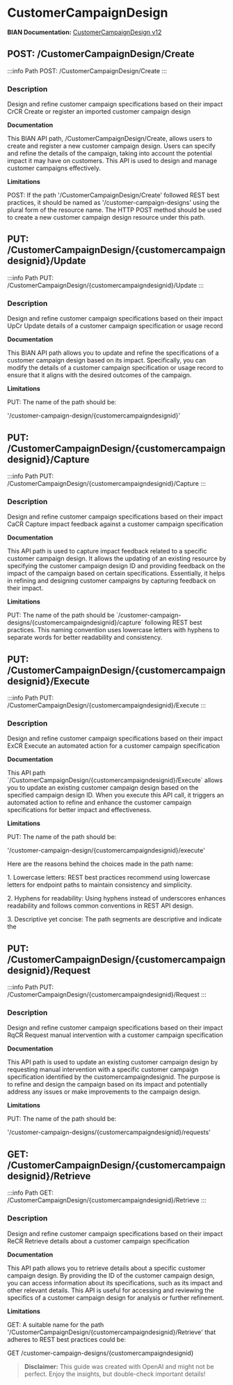 # CustomerCampaignDesign

**BIAN Documentation:** [CustomerCampaignDesign v12](https://app.swaggerhub.com/apis/BIAN-3/CustomerCampaignDesign/12.0.0)

## POST: /CustomerCampaignDesign/Create

:::info Path
POST: /CustomerCampaignDesign/Create
:::

### Description

Design and refine customer campaign specifications based on their impact CrCR Create or register an imported customer campaign design

**Documentation**

This BIAN API path\, /CustomerCampaignDesign/Create\, allows users to create and register a new customer campaign design\. Users can specify and refine the details of the campaign\, taking into account the potential impact it may have on customers\. This API is used to design and manage customer campaigns effectively\.

**Limitations**

POST: If the path '/CustomerCampaignDesign/Create' followed REST best practices\, it should be named as '/customer\-campaign\-designs' using the plural form of the resource name\. The HTTP POST method should be used to create a new customer campaign design resource under this path\.

## PUT: /CustomerCampaignDesign/\{customercampaigndesignid\}/Update

:::info Path
PUT: /CustomerCampaignDesign/\{customercampaigndesignid\}/Update
:::

### Description

Design and refine customer campaign specifications based on their impact UpCr Update details of a customer campaign specification or usage record

**Documentation**

This BIAN API path allows you to update and refine the specifications of a customer campaign design based on its impact\. Specifically\, you can modify the details of a customer campaign specification or usage record to ensure that it aligns with the desired outcomes of the campaign\.

**Limitations**

PUT: The name of the path should be:

'/customer\-campaign\-design/\{customercampaigndesignid\}'

## PUT: /CustomerCampaignDesign/\{customercampaigndesignid\}/Capture

:::info Path
PUT: /CustomerCampaignDesign/\{customercampaigndesignid\}/Capture
:::

### Description

Design and refine customer campaign specifications based on their impact CaCR Capture impact feedback against a customer campaign specification

**Documentation**

This API path is used to capture impact feedback related to a specific customer campaign design\. It allows the updating of an existing resource by specifying the customer campaign design ID and providing feedback on the impact of the campaign based on certain specifications\. Essentially\, it helps in refining and designing customer campaigns by capturing feedback on their impact\.

**Limitations**

PUT: The name of the path should be \`/customer\-campaign\-designs/\{customercampaigndesignid\}/capture\` following REST best practices\. This naming convention uses lowercase letters with hyphens to separate words for better readability and consistency\.

## PUT: /CustomerCampaignDesign/\{customercampaigndesignid\}/Execute

:::info Path
PUT: /CustomerCampaignDesign/\{customercampaigndesignid\}/Execute
:::

### Description

Design and refine customer campaign specifications based on their impact ExCR Execute an automated action for a customer campaign specification

**Documentation**

This API path \`/CustomerCampaignDesign/\{customercampaigndesignid\}/Execute\` allows you to update an existing customer campaign design based on the specified campaign design ID\. When you execute this API call\, it triggers an automated action to refine and enhance the customer campaign specifications for better impact and effectiveness\.

**Limitations**

PUT: The name of the path should be:

'/customer\-campaign\-design/\{customercampaigndesignid\}/execute'

Here are the reasons behind the choices made in the path name:

1\. Lowercase letters: REST best practices recommend using lowercase letters for endpoint paths to maintain consistency and simplicity\.

2\. Hyphens for readability: Using hyphens instead of underscores enhances readability and follows common conventions in REST API design\.

3\. Descriptive yet concise: The path segments are descriptive and indicate the

## PUT: /CustomerCampaignDesign/\{customercampaigndesignid\}/Request

:::info Path
PUT: /CustomerCampaignDesign/\{customercampaigndesignid\}/Request
:::

### Description

Design and refine customer campaign specifications based on their impact RqCR Request manual intervention with a customer campaign specification

**Documentation**

This API path is used to update an existing customer campaign design by requesting manual intervention with a specific customer campaign specification identified by the customercampaigndesignid\. The purpose is to refine and design the campaign based on its impact and potentially address any issues or make improvements to the campaign design\.

**Limitations**

PUT: The name of the path should be:

'/customer\-campaign\-designs/\{customercampaigndesignid\}/requests'

## GET: /CustomerCampaignDesign/\{customercampaigndesignid\}/Retrieve

:::info Path
GET: /CustomerCampaignDesign/\{customercampaigndesignid\}/Retrieve
:::

### Description

Design and refine customer campaign specifications based on their impact ReCR Retrieve details about a customer campaign specification

**Documentation**

This API path allows you to retrieve details about a specific customer campaign design\. By providing the ID of the customer campaign design\, you can access information about its specifications\, such as its impact and other relevant details\. This API is useful for accessing and reviewing the specifics of a customer campaign design for analysis or further refinement\.

**Limitations**

GET: A suitable name for the path '/CustomerCampaignDesign/\{customercampaigndesignid\}/Retrieve' that adheres to REST best practices could be:

GET /customer\-campaign\-designs/\{customercampaigndesignid\}

> **Disclaimer:** This guide was created with OpenAI and might not be perfect. Enjoy the insights, but double-check important details!
